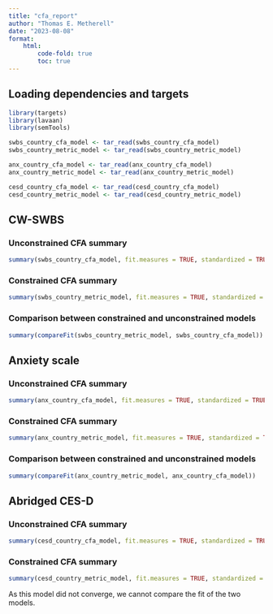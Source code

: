 ```yaml
---
title: "cfa_report"
author: "Thomas E. Metherell"
date: "2023-08-08"
format:
    html:
        code-fold: true
        toc: true
---
```


## Loading dependencies and targets

```r
library(targets)
library(lavaan)
library(semTools)

swbs_country_cfa_model <- tar_read(swbs_country_cfa_model)
swbs_country_metric_model <- tar_read(swbs_country_metric_model)

anx_country_cfa_model <- tar_read(anx_country_cfa_model)
anx_country_metric_model <- tar_read(anx_country_metric_model)

cesd_country_cfa_model <- tar_read(cesd_country_cfa_model)
cesd_country_metric_model <- tar_read(cesd_country_metric_model)
```

## CW-SWBS
### Unconstrained CFA summary

```r
summary(swbs_country_cfa_model, fit.measures = TRUE, standardized = TRUE)
```

### Constrained CFA summary

```r
summary(swbs_country_metric_model, fit.measures = TRUE, standardized = TRUE)
``` 

### Comparison between constrained and unconstrained models

```r
summary(compareFit(swbs_country_metric_model, swbs_country_cfa_model))
```

## Anxiety scale
### Unconstrained CFA summary

```r
summary(anx_country_cfa_model, fit.measures = TRUE, standardized = TRUE)
```

### Constrained CFA summary

```r
summary(anx_country_metric_model, fit.measures = TRUE, standardized = TRUE)
```

### Comparison between constrained and unconstrained models

```r
summary(compareFit(anx_country_metric_model, anx_country_cfa_model))
```

## Abridged CES-D
### Unconstrained CFA summary

```r
summary(cesd_country_cfa_model, fit.measures = TRUE, standardized = TRUE)
```

### Constrained CFA summary

```r
summary(cesd_country_metric_model, fit.measures = TRUE, standardized = TRUE)
```

As this model did not converge, we cannot compare the fit of the two models.